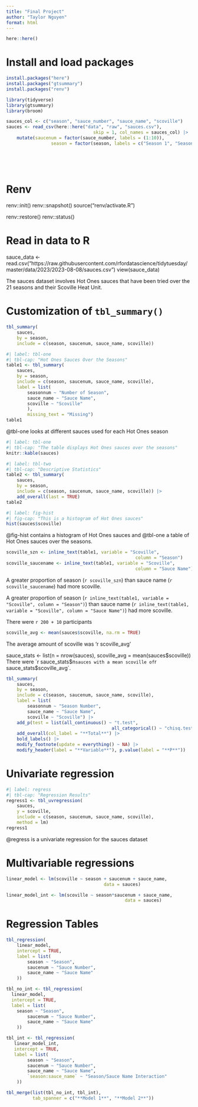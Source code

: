 ```yaml
---
title: "Final Project"
author: "Taylor Nguyen"
format: html
---
```


```r
here::here()
```
# Install and load packages
```r
install.packages("here")
install.packages("gtsummary")
install.packages("renv")

library(tidyverse)
library(gtsummary)
library(broom)

sauces_col <- c("season", "sauce_number", "sauce_name", "scoville")
sauces <- read_csv(here::here("data", "raw", "sauces.csv"),
								 skip = 1, col_names = sauces_col) |>
	mutate(saucenum = factor(sauce_number, labels = (1:10)),
				 season = factor(season, labels = c("Season 1", "Season 2", "Season 3", "Season 4", "Season 5",
																					"Season 6", "Season 7", "Season 8", "Season 9", "Season 10",
																					"Season 11", "Season 12", "Season 13", "Season 14", "Season 15",
																					"Season 16", "Season 17", "Season 18", "Season 19", "Season 20",
																					"Season 21")))
```

# Renv
renv::init()
renv::snapshot()
source("renv/activate.R")

renv::restore()
renv::status()

# Read in data to R
sauce_data <- read.csv("https://raw.githubusercontent.com/rfordatascience/tidytuesday/master/data/2023/2023-08-08/sauces.csv")
view(sauce_data)

The sauces dataset involves Hot Ones sauces that have been tried over the 21 seasons and their Scoville Heat Unit.
																					
# Customization of `tbl_summary()`

```r
tbl_summary(
	sauces,
	by = season,
	include = c(season, saucenum, sauce_name, scoville))
```

```r
#| label: tbl-one
#| tbl-cap: "Hot Ones Sauces Over the Seasons"
table1 <- tbl_summary(
	sauces,
	by = season,
	include = c(season, saucenum, sauce_name, scoville),
	label = list(
		seasonnum ~ "Number of Season",
		sauce_name ~ "Sauce Name",
		scoville ~ "Scoville"
		),
		missing_text = "Missing")
table1
```
@tbl-one looks at different sauces used for each Hot Ones season

```r
#| label: tbl-one
#| tbl-cap: "The table displays Hot Ones sauces over the seasons"
knitr::kable(sauces)
```

```r
#| label: tbl-two
#| tbl-cap: "Descriptive Statistics"
table2 <- tbl_summary(
	sauces,
	by = season,
	include = c(season, saucenum, sauce_name, scoville)) |>
	add_overall(last = TRUE)
table2
```

```r
#| label: fig-hist
#| fig-cap: "This is a histogram of Hot Ones sauces"
hist(sauces$scoville)
```
@fig-hist contains a histogram of Hot Ones sauces and @tbl-one a table of Hot Ones sauces over the seasons.

```r
scoville_szn <- inline_text(table1, variable = "Scoville", 
                        						 column = "Season")
scoville_saucename <- inline_text(table1, variable = "Scoville", 
                        						 column = "Sauce Name")
```
A greater proportion of season (`r scoville_szn`) than sauce name (`r scoville_saucename`) had more scoville.

A greater proportion of season (`r inline_text(table1, variable = "Scoville", column = "Season")`) than sauce name (`r inline_text(table1, variable = "Scoville", column = "Sauce Name")`) had more scoville.

There were `r 200 + 10` participants 

```r
scoville_avg <- mean(sauces$scoville, na.rm = TRUE)
```
The average amount of scoville was 'r scoville_avg'

sauce_stats <- list(n = nrow(sauces),
										scoville_avg = mean(sauces$scoville))
There were `r sauce_stats$n` sauces with a mean scoville of `r sauce_stats$scoville_avg`.

```r
tbl_summary(
 	sauces,
 	by = season,
 	include = c(season, saucenum, sauce_name, scoville),
 	label = list(
 		seasonnum ~ "Season Number",
 		sauce_name ~ "Sauce Name",
 		scoville ~ "Scoville") |>
 	add_p(test = list(all_continuous() ~ "t.test",
										all_categorical() ~ "chisq.test")) |>
	add_overall(col_label = "**Total**") |>
 	bold_labels() |>
 	modify_footnote(update = everything() ~ NA) |>
 	modify_header(label = "**Variable**"), p.value(label = "**P**"))
```
 	
# Univariate regression
```r
#| label: regress
#| tbl-cap: "Regression Results"
regress1 <- tbl_uvregression(
	sauces,
	y = scoville,
	include = c(season, saucenum, sauce_name, scoville),
	method = lm)
regress1
```
@regress is a univariate regression for the sauces dataset	
	
# Multivariable regressions
```r
linear_model <- lm(scoville ~ season + saucenum + sauce_name,
									 data = sauces)
```

```r
linear_model_int <- lm(scoville ~ season*saucenum + sauce_name,
											 data = sauces)
```

# Regression Tables

```r
tbl_regression(
	linear_model,
	intercept = TRUE,
	label = list(
		season ~ "Season",
		saucenum ~ "Sauce Number",
		sauce_name ~ "Sauce Name"
	))
```

```r
tbl_no_int <- tbl_regression(
  linear_model, 
  intercept = TRUE,
  label = list(
  	season ~ "Season",
		saucenum ~ "Sauce Number",
		sauce_name ~ "Sauce Name"
	))

tbl_int <- tbl_regression(
   linear_model_int, 
   intercept = TRUE,
   label = list(
 		season ~ "Season",
 		saucenum ~ "Sauce Number",
 		sauce_name ~ "Sauce Name",
 		`season:sauce_name` ~ "Season/Sauce Name Interaction"
 	))
```

```r
tbl_merge(list(tbl_no_int, tbl_int), 
          tab_spanner = c("**Model 1**", "**Model 2**"))
```
	
